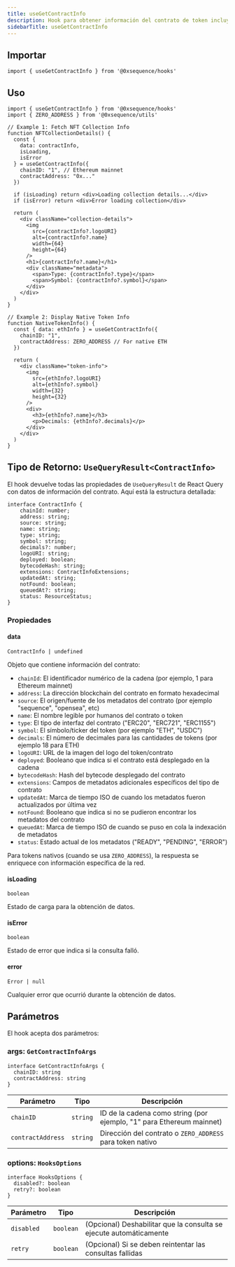 ```yaml
---
title: useGetContractInfo
description: Hook para obtener información del contrato de token incluyendo tokens nativos
sidebarTitle: useGetContractInfo
---
```


## Importar

```tsx
import { useGetContractInfo } from '@0xsequence/hooks'
```

## Uso

```tsx
import { useGetContractInfo } from '@0xsequence/hooks'
import { ZERO_ADDRESS } from '@0xsequence/utils'

// Example 1: Fetch NFT Collection Info
function NFTCollectionDetails() {
  const {
    data: contractInfo,
    isLoading,
    isError
  } = useGetContractInfo({
    chainID: "1", // Ethereum mainnet
    contractAddress: "0x..." 
  })

  if (isLoading) return <div>Loading collection details...</div>
  if (isError) return <div>Error loading collection</div>

  return (
    <div className="collection-details">
      <img 
        src={contractInfo?.logoURI} 
        alt={contractInfo?.name}
        width={64}
        height={64}
      />
      <h1>{contractInfo?.name}</h1>
      <div className="metadata">
        <span>Type: {contractInfo?.type}</span>
        <span>Symbol: {contractInfo?.symbol}</span>
      </div>
    </div>
  )
}

// Example 2: Display Native Token Info
function NativeTokenInfo() {
  const { data: ethInfo } = useGetContractInfo({
    chainID: "1",
    contractAddress: ZERO_ADDRESS // For native ETH
  })

  return (
    <div className="token-info">
      <img 
        src={ethInfo?.logoURI} 
        alt={ethInfo?.symbol}
        width={32}
        height={32}
      />
      <div>
        <h3>{ethInfo?.name}</h3>
        <p>Decimals: {ethInfo?.decimals}</p>
      </div>
    </div>
  )
}
```

## Tipo de Retorno: `UseQueryResult<ContractInfo>`

El hook devuelve todas las propiedades de `UseQueryResult` de React Query con datos de información del contrato. Aquí está la estructura detallada:

```tsx
interface ContractInfo {
    chainId: number;
    address: string;
    source: string;
    name: string;
    type: string;
    symbol: string;
    decimals?: number;
    logoURI: string;
    deployed: boolean;
    bytecodeHash: string;
    extensions: ContractInfoExtensions;
    updatedAt: string;
    notFound: boolean;
    queuedAt?: string;
    status: ResourceStatus;
}
```

### Propiedades

#### data

`ContractInfo | undefined`

Objeto que contiene información del contrato:

* `chainId`: El identificador numérico de la cadena (por ejemplo, 1 para Ethereum mainnet)
* `address`: La dirección blockchain del contrato en formato hexadecimal
* `source`: El origen/fuente de los metadatos del contrato (por ejemplo "sequence", "opensea", etc)
* `name`: El nombre legible por humanos del contrato o token
* `type`: El tipo de interfaz del contrato ("ERC20", "ERC721", "ERC1155")
* `symbol`: El símbolo/ticker del token (por ejemplo "ETH", "USDC")
* `decimals`: El número de decimales para las cantidades de tokens (por ejemplo 18 para ETH)
* `logoURI`: URL de la imagen del logo del token/contrato
* `deployed`: Booleano que indica si el contrato está desplegado en la cadena
* `bytecodeHash`: Hash del bytecode desplegado del contrato
* `extensions`: Campos de metadatos adicionales específicos del tipo de contrato
* `updatedAt`: Marca de tiempo ISO de cuando los metadatos fueron actualizados por última vez
* `notFound`: Booleano que indica si no se pudieron encontrar los metadatos del contrato
* `queuedAt`: Marca de tiempo ISO de cuando se puso en cola la indexación de metadatos
* `status`: Estado actual de los metadatos ("READY", "PENDING", "ERROR")

Para tokens nativos (cuando se usa `ZERO_ADDRESS`), la respuesta se enriquece con información específica de la red.

#### isLoading

`boolean`

Estado de carga para la obtención de datos.

#### isError

`boolean`

Estado de error que indica si la consulta falló.

#### error

`Error | null`

Cualquier error que ocurrió durante la obtención de datos.

## Parámetros

El hook acepta dos parámetros:

### args: `GetContractInfoArgs`

```tsx
interface GetContractInfoArgs {
  chainID: string
  contractAddress: string
}
```

| Parámetro         | Tipo     | Descripción                                                          |
| ----------------- | -------- | -------------------------------------------------------------------- |
| `chainID`         | `string` | ID de la cadena como string (por ejemplo, "1" para Ethereum mainnet) |
| `contractAddress` | `string` | Dirección del contrato o `ZERO_ADDRESS` para token nativo            |

### options: `HooksOptions`

```tsx
interface HooksOptions {
  disabled?: boolean
  retry?: boolean
}
```

| Parámetro  | Tipo      | Descripción                                                        |
| ---------- | --------- | ------------------------------------------------------------------ |
| `disabled` | `boolean` | (Opcional) Deshabilitar que la consulta se ejecute automáticamente |
| `retry`    | `boolean` | (Opcional) Si se deben reintentar las consultas fallidas           |
